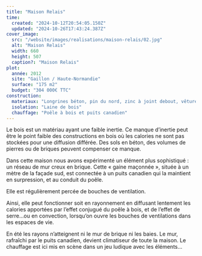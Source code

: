 ```yaml
---
title: "Maison Relais"
time:
  created: "2024-10-12T20:54:05.150Z"
  updated: "2024-10-26T17:43:24.387Z"
cover_image:
  src: "/website/images/realisations/maison-relais/02.jpg"
  alt: "Maison Relais"
  width: 660
  height: 507
  caption?: "Maison Relais"
plot:
  année: 2012
  site: "Gaillon / Haute-Normandie"
  surface: "175 m2"
  budget: "304 000€ TTC"
construction:
  materiaux: "Longrines béton, pin du nord, zinc à joint debout, vêture et menuiserie mélèze"
  isolation: "Laine de bois"
  chauffage: "Poêle à bois et puits canadien"
---
```


Le bois est un matériau ayant une faible inertie. Ce manque d’inertie peut être le point faible des constructions en bois où les calories ne sont pas stockées pour une diffusion différée. Des sols en béton, des volumes de pierres ou de briques peuvent compenser ce manque.

Dans cette maison nous avons expérimenté un élément plus sophistiqué : un réseau de mur creux en brique.
Cette « gaine maçonnée », située à un mètre de la façade sud, est connectée à un puits canadien qui la maintient en surpression, et au conduit du poêle.

Elle est régulièrement percée de bouches de ventilation.

Ainsi, elle peut fonctionner soit en rayonnement en diffusant lentement les calories apportées par l’effet conjugué du poêle à bois, et de l’effet de serre…ou en convection, lorsqu’on ouvre les bouches de ventilations dans les espaces de vie.

En été les rayons n’atteignent ni le mur de brique ni les baies. Le mur, rafraîchi par le puits canadien, devient climatiseur de toute la maison. Le chauffage est ici mis en scène dans un jeu ludique avec les éléments…
